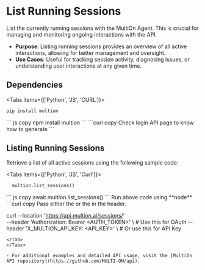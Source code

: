 # List Running Sessions

List the currently running sessions with the MultiOn Agent. This is crucial for managing and monitoring ongoing interactions with the API.

- **Purpose**: Listing running sessions provides an overview of all active interactions, allowing for better management and oversight.
- **Use Cases**: Useful for tracking session activity, diagnosing issues, or understanding user interactions at any given time.

## Dependencies

 
<Tabs items={['Python', 'JS', 'CURL']}>
  <Tab>
  ```python copy
  pip install multion
  ```
  </Tab>
  <Tab>
  ``` js copy 
  npm install multion
  ```
  </Tab>
  <Tab>
  ```curl copy
  Check login API page to know how to generate <AUTH_TOKEN>
  ```
  </Tab>
</Tabs>

## Listing Running Sessions

Retrieve a list of all active sessions using the following sample code:

<Tabs items={['Python', 'JS', 'Curl']}>
  <Tab>
  ```python copy
    multion.list_sessions()
  ```
  </Tab>
  <Tab>
  ``` js copy 
    await multion.list_sessions()
  ```
<Callout type="info" emoji="ℹ️">
 Run above code using **node**
</Callout>
  </Tab>
  <Tab>
  ```curl copy
Pass either the <AUTH_TOKEN> or the <API_KEY> in the header.

curl --location 'https://api.multion.ai/sessions/' \
--header 'Authorization: Bearer <AUTH_TOKEN>' \ # Use this for OAuth
--header 'X_MULTION_API_KEY: <API_KEY>' \ # Or use this for API Key

```
</Tab>
</Tabs>

- For additional examples and detailed API usage, visit the [MultiOn API repository](https://github.com/MULTI-ON/api).


```
